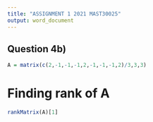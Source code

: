 ```yaml
---
title: "ASSIGNMENT 1 2021 MAST30025"
output: word_document
---
```



## Question 4b)
```r
A = matrix(c(2,-1,-1,-1,2,-1,-1,-1,2)/3,3,3)

```

# Finding rank of A

```r
rankMatrix(A)[1]
```

## 

```r
```

